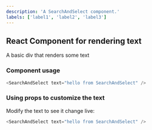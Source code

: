 ```yaml
---
description: 'A SearchAndSelect component.'
labels: ['label1', 'label2', 'label3']
---
```



## React Component for rendering text

A basic div that renders some text

### Component usage
```js
<SearchAndSelect text="hello from SearchAndSelect" />
```

### Using props to customize the text

Modify the text to see it change live:
```js live
<SearchAndSelect text="hello from SearchAndSelect" />
```
